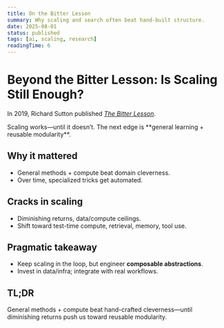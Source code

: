 ```yaml
---
title: On the Bitter Lesson
summary: Why scaling and search often beat hand-built structure.
date: 2025-08-01
status: published
tags: [ai, scaling, research]
readingTime: 6
---
```


# Beyond the Bitter Lesson: Is Scaling Still Enough?

In 2019, Richard Sutton published [*The Bitter Lesson*](http://www.incompleteideas.net/IncIdeas/BitterLesson.html).

<Callout>
Scaling works—until it doesn’t. The next edge is **general learning + reusable modularity**.
</Callout>

## Why it mattered
- General methods + compute beat domain cleverness.
- Over time, specialized tricks get automated.

## Cracks in scaling
- Diminishing returns, data/compute ceilings.
- Shift toward test-time compute, retrieval, memory, tool use.

## Pragmatic takeaway
- Keep scaling in the loop, but engineer **composable abstractions**.
- Invest in data/infra; integrate with real workflows.

## TL;DR
General methods + compute beat hand-crafted cleverness—until diminishing returns push us toward reusable modularity.